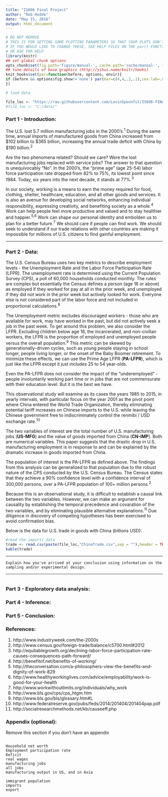 ```yaml
---
title: "IS606 Final Project"
author: "Rob Hodde"
date: "May 15, 2016"
output: html_document
---
```


```r
# DO NOT REMOVE
# THIS IS FOR SETTING SOME PLOTTING PARAMETERS SO THAT YOUR PLOTS DON'T TAKE UP TOO MUCH SPACE
# IF YOU WOULD LIKE TO CHANGE THESE, SEE HELP FILES ON THE par() FUNCTION
# OR ASK FOR HELP
library(knitr)
## set global chunk options
opts_chunk$set(fig.path='figure/manual-', cache.path='cache/manual-', fig.align='center', fig.show='hold', par=TRUE)
## tune details of base graphics (http://yihui.name/knitr/hooks)
knit_hooks$set(par=function(before, options, envir){
if (before && options$fig.show!='none') par(mar=c(4,4,.2,.1),cex.lab=.95,cex.axis=.9,mgp=c(2,.7,0),tcl=-.3)
})
```

```r
# load data

file_loc <- "https://raw.githubusercontent.com/LovinSpoonful/IS606-FINAL-PROJECT/master/"
#file_loc <- "C:/data/"
```


### Part 1 - Introduction:

The U.S. lost 5.7 million manufacturing jobs in the 2000's.^1^  During the same time, annual imports of manufactured goods from China increased from $102 billion to $365 billion, increasing the annual trade deficit with China by $190 billion.^2^  

Are the two phenomena related?  Should we care?  Were the lost manufacturing jobs replaced with service jobs?  The answer to that question is unequivocably "No".  In the 2000's, the "prime age" (age 25-54) labor force participation rate dropped from 82% to 75%, its lowest point since 1984.  Today, six years into the next decade, it stands at 77%.^3^  

In our society, working is a means to earn the money required for food, clothing, shelter, healthcare, education, and all other goods and services.  It is also an avenue for developing social networks, enhancing individual responsibility, expressing creativity, and benefiting society as a whole.^4^  Work can help people feel more productive and valued and to stay healthier and happier.^5,6^  Work can shape our personal identity and embolden us to plan for a better future.^7^  We should care if people can find work.  We should seek to understand if our trade relations with other countries are making it impossible for millions of U.S. citizens to find gainful employment.  


--------

### Part 2 - Data:


The U.S. Census Bureau uses two key metrics to describe employment levels - the Unemployment Rate and the Labor Force Participation Rate (LFPR). The unemployment rate is determined using the Current Population Survey (CPS), a poll of 60,000 households conducted monthly.  The rules are complex but essentially the Census defines a person (age 16 or above) as employed if they worked for pay at all in the prior week, and unemployed if they did not work in the prior week but actively looked for work.  Everyone else is not considered part of the labor force and not included in proportional calculations.^8^  

The Unemployment metric excludes discouraged workers - those who are available for work, may have worked in the past, but did not actively seek a job in the past week.  To get around this problem, we also consider the LFPR.  Excluding children below age 16, the incarcerated, and non-civilian workers, the LFPR is the proportion of employed and unemployed people versus the overall population.^9^  This metric can be skewed by generationally-driven cycles, such as young people staying in school longer, people living longer, or the onset of the Baby Boomer retirement.  To minimize these effects, we can use the Prime Age LFPR (**PA-LFPR**), which is just like the LFPR except it just includes 25 to 54 year-olds.

Even the PA-LFPR does not consider the impact of the "underemployed" - people involuntarily working part time or in jobs that are not commensurate with their education level.  But it is the best we have.  

This observational study will examine as its cases the years 1985 to 2015, in yearly intervals, with particular focus on the year 2001 as the pivot point where China entered the World Trade Organization, thereby eliminating potential tariff increases on Chinese imports to the U.S. while leaving the Chinese government free to indiscriminately control the renmibi / USD exchange rate.^10^  

The two variables of interest are the total number of U.S. manufacturing jobs (**US-MFG**) and the value of goods imported from China (**CN-IMP**).  Both are numerical variables.  This paper suggests that the drastic drop in U.S. manufacturing employment is in response to and can be explained by the dramatic increase in goods imported from China. 

The population of interest is the PA-LFPR as defined above.  The findings from this analysis can be generalized to that population due to the robust nature of the CPS conducted by the U.S. Census Bureau.  The Census states that they achieve a 90% confidence level with a confidence interval of 300,000 persons, over a PA-LFPR population of 100+ million persons.^2^  

Because this is an observational study, it is difficult to establish a causal link between the two variables.  However, we can make an argument for causality by establishing the temporal precedence and covaration of the two variables, and by eliminating plausible alternative explanations.^11^  Due diligence in discovery of competing hypotheses has been exercised to avoid confirmation bias.  

Below is the data for U.S. trade in goods with China (billions USD):  

```r

#read the imports data
trade <- read.csv(paste(file_loc,"ChinaTrade.csv",sep = ""),header = TRUE, sep = ",")
kable(trade)

```



--------

```
Explain how you've arrived at your conclusion using information on the sampling and/or experimental design.
```

--------










```r


```




### Part 3 - Exploratory data analysis:


### Part 4 - Inference:


### Part 5 - Conclusion: 


### References:

1.  http://www.industryweek.com/the-2000s
2.  http://www.census.gov/foreign-trade/balance/c5700.html#2012
3.  http://equitablegrowth.org/declining-labor-force-participation-rate-causes-consequences-path-forward/
4.  http://benefitof.net/benefits-of-working/
5.  http://theconversation.com/a-philosophers-view-the-benefits-and-dignity-of-work-829
6.  http://www.healthyworkinglives.com/advice/employability/work-is-good-for-your-health
7.  http://www.workwithoutlimits.org/individuals/why_work
8.  http://www.bls.gov/cps/cps_htgm.htm
9.  http://www.bls.gov/bls/glossary.htm#L
10. http://www.federalreserve.gov/pubs/feds/2014/201404/201404pap.pdf
11. http://socialresearchmethods.net/kb/causeeff.php



### Appendix (optional):

Remove this section if you don't have an appendix




```

Household net worth
Employment participation rate
Deficit
real wages
manufacturing jobs
all jobs
manufacturing output in US, and in Asia

immigrant population
imports
export

```



